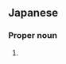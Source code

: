 ==Japanese==
{{ja-kanjitab|な|ほ|こ|yomi=j}}

===Proper noun===
{{ja-pos|proper|なほこ}}

# {{given name|female|lang=ja|sort=なほこ}}
